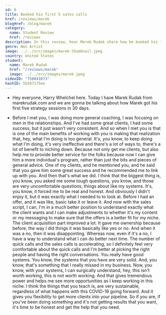 ```yaml
---
id: 6
title: Booked his first 5 sales calls
href: /reviews/marek
blogHref: /blog/marek
category:
  name: Student Review
  href: /reviews
description: In this review, hear Marek Rudak share how he booked his first 5 sales calls without spending a dime on ads in less than 30 days.
genre: Non Artist
image: ../../src/images/marek-thumbnail.jpeg
country: United States
student:
  name: Marek Rudak
  href: "/reviews/marek"
  image: ../../src/images/marek.jpeg
videoID: "758041073"
hashID: 5b507175ee
---
```


- Hey everyone, Harry Whelchel here. Today I have Marek Rudak from marekrudak.com and we are gonna be talking about how Marek got his first five strategy sessions in 30 days.

- Before I met you, I was doing more general coaching, I was focusing on men in the relationships. And I've had some great clients, I had some success, but it just wasn't very consistent. And so when I met you is that is one of the main benefits of working with you is making that realization that, hey, what I'm doing is too general. It's, you know, to keep doing what I'm doing, it's very ineffective and there's a lot of ways to, there's a lot of benefit to niching down. Because not only get me clients, but also help me to provide better service for the folks because now I can give him a more individual's program, rather than just the bits and pieces of general advice. One of my clients, and he mentioned you, and he said that you gave him some great success and he recommended me to link up with you. And then that's what we did. I think that the biggest thing is, you know, you asked me some tough questions, you know, and those are very uncomfortable questions, things about like my systems. It's, you know, it forced me to be real and honest. And obviously I didn't enjoy it, but it was exactly what I needed to to look at. Before I had an offer, and it was like, basic take it or leave it. And now with the sales script, I can, I'm in a much better position to understand exactly what the client wants and I can make adjustments to whether it's my content or my messaging to make sure that the offers is a better fit for my niche. The client acquisition part improved a lot. It gave me ownership because before, the way I did things it was basically like yes or no. And when it was a no, then it was disappointing. Whereas now, even if it's a no, I have a way to understand what I can do better next time. The number of quick calls and the sales calls is accelerating, so I definitely feel very comfortable about the quick calls and I'm better at picking the right people and having the right conversations. You really have good systems. You know, the systems that you have are very solid. And, you know, that's something that I really missed in my business. Now, you know, with your systems, I can surgically understand, hey, this isn't worth working, this is not worth working. And that gives tremendous power and helps me see more opportunities as I keep working in this niche. I think the things that you teach is, are very sustainable, regardless of what happens with this COVID-19 going forward. And it gives you flexibility to get more clients into your pipeline. So if you are, if you've been doing something and it's not getting results that you want, it's time to be honest and get the help that you need.
